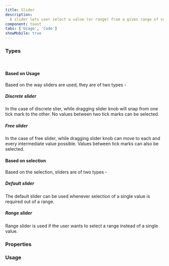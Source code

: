 ```yaml
---
title: Slider
description:
  A slider lets user select a value (or range) from a given range of values.
component: toast
tabs: ['Usage', 'Code']
showMobile: true
---
```


### Types
<br/>

#### Based on Usage

Based on the way sliders are used, they are of two types -

##### Discrete slider

In the case of discrete slier, while dragging slider knob will snap from one tick mark to the other.
No values between two tick marks can be selected.


<Preview name='components-slider-variants-disctere-slider'/>

##### Free slider

In the case of free slider, while dragging slider knob can move to each and every intermediate value possible. 
Values between tick marks can also be selected.

<Preview name='components-slider-variants-free-slider'/>

#### Based on selection

Based on the selection, sliders are of two types -

##### Default slider

The default slider can be used whenever selection of a single value is required out of a range.


##### Range slider

Range slider is used if the user wants to select a range instead of a single value.

### Properties


### Usage

